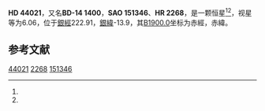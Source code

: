 {{Starbox begin
| name = HD 44021
}}
{{Starbox observe
| epoch = [[J2000.0|J2000.0]]
| constell = {{星座名待查}}<ref name=SIMBAD>{{cite web
 | url=http://simbad.u-strasbg.fr/simbad/sim-id?Ident=HR+2268
 | title=Pulsating variable Star
 | publisher=Centre de Données astronomiques de Strasbourg
 | work=SIMBAD
 | accessdate=2012-07-13
 | archive-date=2019-08-08
 | archive-url=https://web.archive.org/web/20190808191833/http://simbad.u-strasbg.fr/simbad/sim-id?Ident=HR+2268
 | dead-url=no
 }}</ref><ref name=DATA>{{cite web
 | url=http://vizier.u-strasbg.fr/viz-bin/VizieR-5?-out.add=.&-source=5050&-corr=PK=HR&-out.max=9999&HR=2268
 | title=VizieR Detailed Page
 | accessdate=2012-07-13
 | archive-date=2016-03-04
 | archive-url=https://web.archive.org/web/20160304141703/http://vizier.u-strasbg.fr/viz-bin/VizieR-5?-out.add=.&-source=5050&-corr=PK=HR&-out.max=9999&HR=2268
 | dead-url=no
 }}</ref>
| 星官 = 
| ra = {{RA|6|18|48.8}}<ref name=SIMBAD /><ref name=DATA />
| dec = {{DEC|-15|1|29}}<ref name=SIMBAD /><ref name=DATA />
| appmag_v = 6.06<ref name=SIMBAD /><ref name=DATA />
}}
{{Starbox character
| class = M0III<ref name=SIMBAD /><ref name=DATA />
| b-v = 1.66<ref name=SIMBAD /><ref name=DATA />
| u-b = 1.87<ref name=SIMBAD /><ref name=DATA />
| r-i = 0.86E<ref name=SIMBAD /><ref name=DATA />
| variable = 
}}
{{Starbox astrometry
| radial_v = 1.87
| prop_mo_ra = 51
| parallax = 
| p_error = 
}}
{{Starbox catalog
| names =BD-14 1400，[[SAO星表|SAO]] 151346，[[HD星表|HD]] 44021，[[HR星表|HR]] 2268}}
{{Starbox reference |Simbad=HR+2268}}
{{Starbox end}}

'''HD 44021'''，又名'''BD-14 1400'''，'''SAO 151346'''、'''HR 2268'''，是一颗恒星<ref name=SIMBAD /><ref name=DATA />，视星等为6.06，位于[[銀道座標系|銀經]]222.91，[[銀道座標系|銀緯]]-13.9，其[[B1900.0|B1900.0]]坐标为赤經{{RA|6|14|17.1}}，赤緯{{DEC|-14|-13.9|7}}。

== 参考文献 ==
{{reflist}}

{{star-stub}}

[[Category:HD和HDE天體|44021]]
[[Category:HR天體|2268]]
[[Category:SAO天體|151346]]